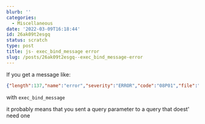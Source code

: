 ```yaml
---
blurb: ''
categories:
  - Miscellaneous
date: '2022-03-09T16:18:44'
id: 26ak09t2esgq
status: scratch
type: post
title: js- exec_bind_message error
slug: /posts/26ak09t2esgq--exec_bind_message-error
---
```


If you get a message like:

```json
{"length":137,"name":"error","severity":"ERROR","code":"08P01","file":"postgres.c","line":"1672","routine":"exec_bind_message"}}
```
with `exec_bind_message`

it probably means that you sent a query parameter to a query that doest' need one

